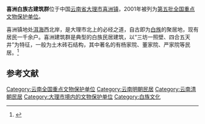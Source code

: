 {{coord|25|51|20|N|100|07|54|E|display=title|scale:10000}}
{{文物保护单位
| 级别 = 全国
| 名称 = 喜洲白族古建筑群
| 图片 = [[File:Former_Residence_of_Yan_Zizhen_092_2017-09.jpg|260px]]<br><small>严家大院（严子珍故居），2017年9月</small>
| 所在 = [[云南省|云南省]][[大理市|大理市]]
| 分类 = 古建筑
| 时代 = 明、清
| 编号 = [[第五批全国重点文物保护单位|第五批]]第404项
| 登录 = 2001年6月25日
}}

'''喜洲白族古建筑群'''位于中国[[云南省|云南省]][[大理市|大理市]][[喜洲镇|喜洲镇]]，2001年被列为[[第五批全国重点文物保护单位|第五批全国重点文物保护单位]]。

喜洲镇地处[[洱海|洱海]]西北岸，是大理市北上的必经之道，自古即为[[白族|白族]]的聚居地，现有居民一千余户。喜洲建筑群是典型的白族民居建筑，以“三坊一照壁、四合五天井”为特征，一般为土木砖石结构，其中著名的有杨家院、董家院、严家院等民居。<ref>{{Cite book |title=全国重点文物保护单位·第一至第五批·第Ⅲ卷 |publisher=文物出版社 |year=2004 |isbn=7-5010-1525-2 |pages=220 }}</ref>

==参考文献==
{{reflist}}

{{云南全国重点文物保护单位}}

{{DEFAULTSORT:Xi}}
[[Category:云南全国重点文物保护单位|Category:云南全国重点文物保护单位]]
[[Category:云南明朝民居|Category:云南明朝民居]]
[[Category:云南清朝民居|Category:云南清朝民居]]
[[Category:大理市境内的文物保护单位|Category:大理市境内的文物保护单位]]
[[Category:白族文化|Category:白族文化]]